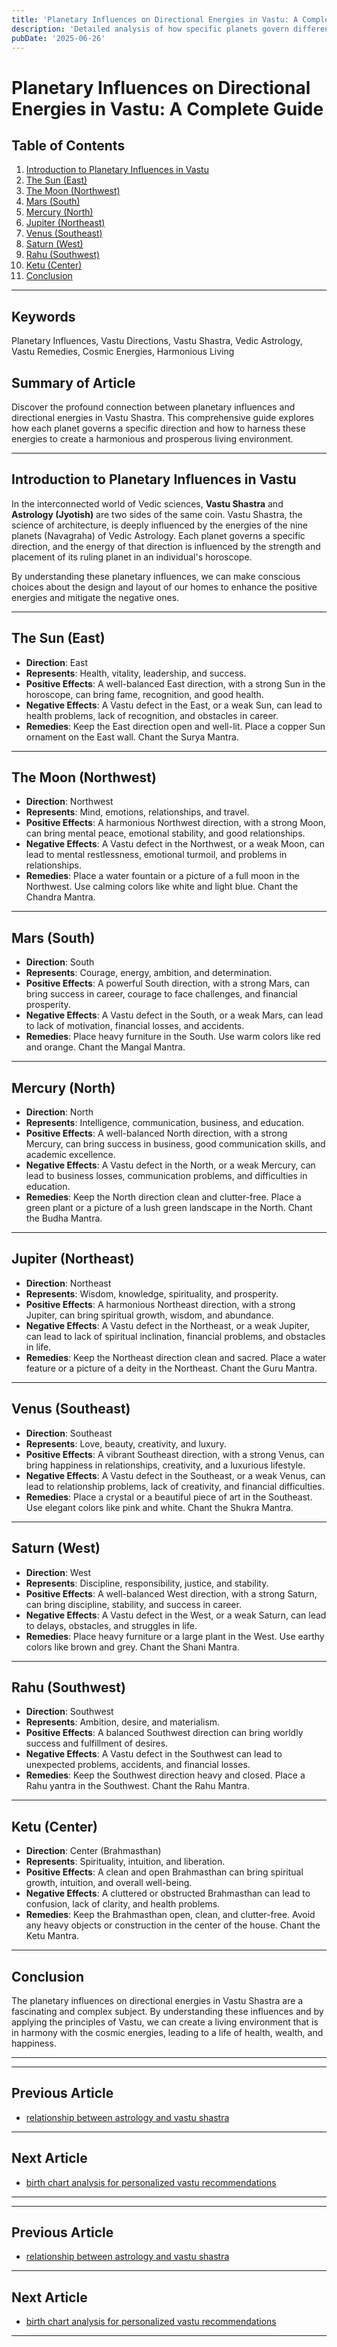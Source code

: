 ```yaml
---
title: 'Planetary Influences on Directional Energies in Vastu: A Complete Guide'
description: 'Detailed analysis of how specific planets govern different directions in Vastu Shastra, including Sun (East), Moon (Northwest), Jupiter (Northeast), Mercury (North), Venus (Southeast), Mars (South), Saturn (West), Rahu (Southwest), and Ketu (Center), with explanations of how these planetary energies manifest in corresponding areas of a building.'
pubDate: '2025-06-26'
---
```


# Planetary Influences on Directional Energies in Vastu: A Complete Guide

## Table of Contents
1. [Introduction to Planetary Influences in Vastu](#introduction-to-planetary-influences-in-vastu)
2. [The Sun (East)](#the-sun-east)
3. [The Moon (Northwest)](#the-moon-northwest)
4. [Mars (South)](#mars-south)
5. [Mercury (North)](#mercury-north)
6. [Jupiter (Northeast)](#jupiter-northeast)
7. [Venus (Southeast)](#venus-southeast)
8. [Saturn (West)](#saturn-west)
9. [Rahu (Southwest)](#rahu-southwest)
10. [Ketu (Center)](#ketu-center)
11. [Conclusion](#conclusion)

---

## Keywords
Planetary Influences, Vastu Directions, Vastu Shastra, Vedic Astrology, Vastu Remedies, Cosmic Energies, Harmonious Living

## Summary of Article
Discover the profound connection between planetary influences and directional energies in Vastu Shastra. This comprehensive guide explores how each planet governs a specific direction and how to harness these energies to create a harmonious and prosperous living environment.

---

## Introduction to Planetary Influences in Vastu

In the interconnected world of Vedic sciences, **Vastu Shastra** and **Astrology (Jyotish)** are two sides of the same coin. Vastu Shastra, the science of architecture, is deeply influenced by the energies of the nine planets (Navagraha) of Vedic Astrology. Each planet governs a specific direction, and the energy of that direction is influenced by the strength and placement of its ruling planet in an individual's horoscope.

By understanding these planetary influences, we can make conscious choices about the design and layout of our homes to enhance the positive energies and mitigate the negative ones.

---

## The Sun (East)

- **Direction**: East
- **Represents**: Health, vitality, leadership, and success.
- **Positive Effects**: A well-balanced East direction, with a strong Sun in the horoscope, can bring fame, recognition, and good health.
- **Negative Effects**: A Vastu defect in the East, or a weak Sun, can lead to health problems, lack of recognition, and obstacles in career.
- **Remedies**: Keep the East direction open and well-lit. Place a copper Sun ornament on the East wall. Chant the Surya Mantra.

---

## The Moon (Northwest)

- **Direction**: Northwest
- **Represents**: Mind, emotions, relationships, and travel.
- **Positive Effects**: A harmonious Northwest direction, with a strong Moon, can bring mental peace, emotional stability, and good relationships.
- **Negative Effects**: A Vastu defect in the Northwest, or a weak Moon, can lead to mental restlessness, emotional turmoil, and problems in relationships.
- **Remedies**: Place a water fountain or a picture of a full moon in the Northwest. Use calming colors like white and light blue. Chant the Chandra Mantra.

---

## Mars (South)

- **Direction**: South
- **Represents**: Courage, energy, ambition, and determination.
- **Positive Effects**: A powerful South direction, with a strong Mars, can bring success in career, courage to face challenges, and financial prosperity.
- **Negative Effects**: A Vastu defect in the South, or a weak Mars, can lead to lack of motivation, financial losses, and accidents.
- **Remedies**: Place heavy furniture in the South. Use warm colors like red and orange. Chant the Mangal Mantra.

---

## Mercury (North)

- **Direction**: North
- **Represents**: Intelligence, communication, business, and education.
- **Positive Effects**: A well-balanced North direction, with a strong Mercury, can bring success in business, good communication skills, and academic excellence.
- **Negative Effects**: A Vastu defect in the North, or a weak Mercury, can lead to business losses, communication problems, and difficulties in education.
- **Remedies**: Keep the North direction clean and clutter-free. Place a green plant or a picture of a lush green landscape in the North. Chant the Budha Mantra.

---

## Jupiter (Northeast)

- **Direction**: Northeast
- **Represents**: Wisdom, knowledge, spirituality, and prosperity.
- **Positive Effects**: A harmonious Northeast direction, with a strong Jupiter, can bring spiritual growth, wisdom, and abundance.
- **Negative Effects**: A Vastu defect in the Northeast, or a weak Jupiter, can lead to lack of spiritual inclination, financial problems, and obstacles in life.
- **Remedies**: Keep the Northeast direction clean and sacred. Place a water feature or a picture of a deity in the Northeast. Chant the Guru Mantra.

---

## Venus (Southeast)

- **Direction**: Southeast
- **Represents**: Love, beauty, creativity, and luxury.
- **Positive Effects**: A vibrant Southeast direction, with a strong Venus, can bring happiness in relationships, creativity, and a luxurious lifestyle.
- **Negative Effects**: A Vastu defect in the Southeast, or a weak Venus, can lead to relationship problems, lack of creativity, and financial difficulties.
- **Remedies**: Place a crystal or a beautiful piece of art in the Southeast. Use elegant colors like pink and white. Chant the Shukra Mantra.

---

## Saturn (West)

- **Direction**: West
- **Represents**: Discipline, responsibility, justice, and stability.
- **Positive Effects**: A well-balanced West direction, with a strong Saturn, can bring discipline, stability, and success in career.
- **Negative Effects**: A Vastu defect in the West, or a weak Saturn, can lead to delays, obstacles, and struggles in life.
- **Remedies**: Place heavy furniture or a large plant in the West. Use earthy colors like brown and grey. Chant the Shani Mantra.

---

## Rahu (Southwest)

- **Direction**: Southwest
- **Represents**: Ambition, desire, and materialism.
- **Positive Effects**: A balanced Southwest direction can bring worldly success and fulfillment of desires.
- **Negative Effects**: A Vastu defect in the Southwest can lead to unexpected problems, accidents, and financial losses.
- **Remedies**: Keep the Southwest direction heavy and closed. Place a Rahu yantra in the Southwest. Chant the Rahu Mantra.

---

## Ketu (Center)

- **Direction**: Center (Brahmasthan)
- **Represents**: Spirituality, intuition, and liberation.
- **Positive Effects**: A clean and open Brahmasthan can bring spiritual growth, intuition, and overall well-being.
- **Negative Effects**: A cluttered or obstructed Brahmasthan can lead to confusion, lack of clarity, and health problems.
- **Remedies**: Keep the Brahmasthan open, clean, and clutter-free. Avoid any heavy objects or construction in the center of the house. Chant the Ketu Mantra.

---

## Conclusion

The planetary influences on directional energies in Vastu Shastra are a fascinating and complex subject. By understanding these influences and by applying the principles of Vastu, we can create a living environment that is in harmony with the cosmic energies, leading to a life of health, wealth, and happiness.

---
---

## Previous Article
- [relationship between astrology and vastu shastra](200801_relationship_between_astrology_and_vastu_shastra.mdx)

---

## Next Article
- [birth chart analysis for personalized vastu recommendations](200803_birth_chart_analysis_for_personalized_vastu_recommendations.mdx)

---
---

## Previous Article
- [relationship between astrology and vastu shastra](200801_relationship_between_astrology_and_vastu_shastra.mdx)

---

## Next Article
- [birth chart analysis for personalized vastu recommendations](200803_birth_chart_analysis_for_personalized_vastu_recommendations.mdx)

---

